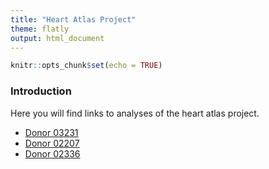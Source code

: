 ```yaml
---
title: "Heart Atlas Project"
theme: flatly
output: html_document
---
```


```r
knitr::opts_chunk$set(echo = TRUE)
```

### Introduction

Here you will find links to analyses of the heart atlas project.

* [Donor 03231](heart_03231_analysis.Rmd)
* [Donor 02207](heart_02207_analysis.Rmd)
* [Donor 02336](heart_02336_analysis.Rmd)

